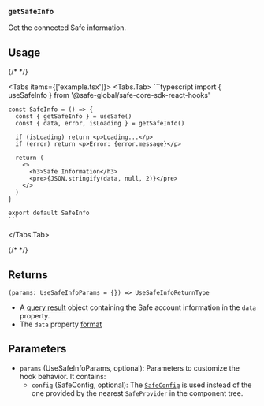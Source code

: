 
### `getSafeInfo`

Get the connected Safe information.

## Usage

{/* <!-- vale off --> */}

<Tabs items={['example.tsx']}>
  <Tabs.Tab>
    ```typescript
    import { useSafeInfo } from '@safe-global/safe-core-sdk-react-hooks'

    const SafeInfo = () => {
      const { getSafeInfo } = useSafe()
      const { data, error, isLoading } = getSafeInfo()

      if (isLoading) return <p>Loading...</p>
      if (error) return <p>Error: {error.message}</p>

      return (
        <>
          <h3>Safe Information</h3>
          <pre>{JSON.stringify(data, null, 2)}</pre>
        </>
      )
    }

    export default SafeInfo
    ```
  </Tabs.Tab>
</Tabs>

{/* <!-- vale on --> */}

## Returns

`(params: UseSafeInfoParams = {}) => UseSafeInfoReturnType`

- A [query result](https://tanstack.com/query/v5/docs/framework/react/reference/useQuery) object containing the Safe account information in the `data` property.
- The `data` property [format](https://github.com/safe-global/safe-core-sdk-react-hooks/blob/6f620f2f9492d518af332cb7f21646beef4fb42f/src/types/index.ts#L32-L38)

## Parameters

- `params` (UseSafeInfoParams, optional): Parameters to customize the hook behavior. It contains:
  - `config` (SafeConfig, optional): The [`SafeConfig`](./safeconfig.mdx) is used instead of the one provided by the nearest `SafeProvider` in the component tree.
